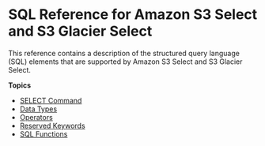 # SQL Reference for Amazon S3 Select and S3 Glacier Select<a name="s3-glacier-select-sql-reference"></a>

This reference contains a description of the structured query language \(SQL\) elements that are supported by Amazon S3 Select and S3 Glacier Select\.

**Topics**
+ [SELECT Command](s3-glacier-select-sql-reference-select.mdx)
+ [Data Types](s3-glacier-select-sql-reference-data-types.mdx)
+ [Operators](s3-glacier-select-sql-reference-operators.mdx)
+ [Reserved Keywords](s3-glacier-select-sql-reference-keyword-list.mdx)
+ [SQL Functions](s3-glacier-select-sql-reference-sql-functions.mdx)